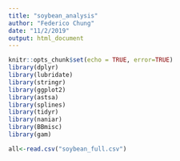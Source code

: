 ```yaml
---
title: "soybean_analysis"
author: "Federico Chung"
date: "11/2/2019"
output: html_document
---
```


```r
knitr::opts_chunk$set(echo = TRUE, error=TRUE)
library(dplyr)
library(lubridate)
library(stringr)
library(ggplot2)
library(astsa)
library(splines)
library(tidyr)
library(naniar)
library(BBmisc)
library(gam)
```

```r
all<-read.csv("soybean_full.csv")
```

